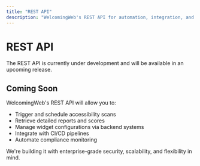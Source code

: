 ```yaml
---
title: "REST API"
description: "WelcomingWeb's REST API for automation, integration, and data retrieval."
---
```



# REST API

<Callout type="info">
The REST API is currently under development and will be available in an upcoming release.
</Callout>

## Coming Soon

WelcomingWeb's REST API will allow you to:

- Trigger and schedule accessibility scans
- Retrieve detailed reports and scores
- Manage widget configurations via backend systems
- Integrate with CI/CD pipelines
- Automate compliance monitoring

We're building it with enterprise-grade security, scalability, and flexibility in mind.

<CTA1
  title="Need Early Access or Want to Beta Test?"
  description="Contact us if you're interested in trying the REST API before the public release."
  buttonText="Request Access"
  buttonLink="https://welcomingweb.com/contact"
/>
